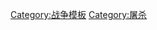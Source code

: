 {{Navbox
|name = 大屠杀
|basestyle = background:lightblue;
|title = [[大屠杀]]列表
|listclass = hlist

|group1 = {{longitem|按国家或<br/>地区}}
|list1 =
* {{link-en|阿富汗大屠杀列表|List of massacres in Afghanistan|阿富汗}}
* {{link-en|阿尔巴尼亚大屠杀列表|List of massacres in Albania|阿尔巴尼亚}}
* {{link-en|阿尔及利亚大屠杀列表|List of massacres in Algeria|阿尔及利亚}}
* {{link-en|阿根廷大屠杀列表|List of massacres in Argentina|阿根廷}}
* {{link-en|澳大利亚大屠杀列表|List of massacres in Australia|澳大利亚}}
* {{link-en|阿塞拜疆大屠杀列表|List of massacres in Azerbaijan|阿塞拜疆}}
* {{link-en|孟加拉国大屠杀列表|List of massacres in Bangladesh|孟加拉国}}
* {{link-en|白俄罗斯大屠杀列表|List of massacres in Belarus|白俄罗斯}}
* {{link-en|比利时大屠杀列表|List of massacres in Belgium|比利时}}
* {{link-en|波斯尼亚和黑塞哥维那大屠杀列表|List of massacres in Bosnia and Herzegovina|波斯尼亚和黑塞哥维那}}
* {{link-en|巴西大屠杀列表|List of massacres in Brazil|巴西}}
* {{link-en|保加利亚大屠杀列表|List of massacres in Bulgaria|保加利亚}}
* {{link-en|缅甸大屠杀列表|List of massacres in Burma|缅甸}}
* {{link-en|布隆迪大屠杀列表|List of massacres in Burundi|布隆迪}}
* {{link-en|加拿大大屠杀列表|List of massacres in Canada|加拿大}}
* {{link-en|智利大屠杀列表|List of massacres in Chile|智利}}
* [[中国大屠杀列表|中国]]
* {{link-en|哥伦比亚大屠杀列表|List of massacres in Colombia|哥伦比亚}}
* {{link-en|克罗地亚大屠杀列表|List of massacres in Croatia|克罗地亚}}
* {{link-en|塞浦路斯大屠杀列表|List of massacres in Cyprus|塞浦路斯}}
* {{link-en|捷克共和国大屠杀列表|List of massacres in the Czech Republic|捷克共和国}}
* {{link-en|多明尼加共和国大屠杀列表|List of massacres in the Dominican Republic|多明尼加共和国}}
* {{link-en|东帝汶大屠杀列表|List of massacres in East Timor|东帝汶}}
* {{link-en|埃及大屠杀列表|List of massacres in Egypt|埃及}}
* {{link-en|萨尔瓦多大屠杀列表|List of massacres in El Salvador|萨尔瓦多}}
* {{link-en|芬兰大屠杀列表|List of massacres in Finland|芬兰}}
* {{link-en|法国大屠杀列表|List of massacres in France|法国}}
* {{link-en|德国大屠杀列表|List of massacres in Germany|德国}}
* {{link-en|希腊大屠杀列表|List of massacres in Greece|希腊}}
* {{link-en|大不列颠及北爱尔兰大屠杀列表|List of massacres in Great Britain and Northern Ireland|大不列颠及北爱尔兰}}
* {{link-en|危地马拉大屠杀列表|List of massacres in Guatemala|危地马拉}}
* {{link-en|几内亚大屠杀列表|List of massacres in Guinea|几内亚}}
* {{link-en|圭亚那大屠杀列表|List of massacres in Guyana|圭亚那}}
* {{link-en|海地大屠杀列表|List of massacres in Haiti|海地}}
* {{link-en|匈牙利大屠杀列表|List of massacres in Hungary|匈牙利}}
* {{link-en|冰岛大屠杀列表|List of massacres in Iceland|冰岛}}
* {{link-en|印度大屠杀列表|List of massacres in India|印度}}
* {{link-en|印度尼西亚大屠杀列表|List of massacres in Indonesia|印度尼西亚}}
* {{link-en|伊拉克大屠杀列表|List of massacres in Iraq|伊拉克}}
* {{link-en|爱尔兰大屠杀列表|List of massacres in Ireland|爱尔兰}}
* {{link-en|以色列大屠杀列表|List of massacres in Israel|以色列}}
* {{link-en|意大利大屠杀列表|List of massacres in Italy|意大利}}
* {{link-en|牙买加大屠杀列表|List of massacres in Jamaica|牙买加}}
* {{link-en|日本大屠杀列表|List of massacres in Japan|日本}}
* {{link-en|肯尼亚大屠杀列表|List of massacres in Kenya|肯尼亚}}
* {{link-en|拉脱维亚大屠杀列表|List of massacres in Latvia|拉脱维亚}}
* {{link-en|黎巴嫩大屠杀列表|List of massacres in Lebanon|黎巴嫩}}
* {{link-en|利比亚大屠杀列表|List of massacres in Libya|利比亚}}
* {{link-en|立陶宛大屠杀列表|List of massacres in Lithuania|立陶宛}}
* {{link-en|马其顿大屠杀列表|List of massacres in Macedonia|马其顿}}
* {{link-en|马来西亚大屠杀列表|List of massacres in Malaysia|马来西亚}}
* {{link-en|墨西哥大屠杀列表|List of massacres in Mexico|墨西哥}}
* {{link-en|尼泊尔大屠杀列表|List of massacres in Nepal|尼泊尔}}
* {{link-en|新西兰大屠杀列表|List of massacres in New Zealand|新西兰}}
* {{link-en|尼日利亚大屠杀列表|List of massacres in Nigeria|尼日利亚}}
* {{link-en|朝鲜大屠杀列表|List of massacres in North Korea|朝鲜}}
* {{link-en|奥斯曼叙利亚大屠杀列表|List of massacres in Ottoman Syria|奥斯曼叙利亚}}
* {{link-en|巴勒斯坦大屠杀列表|List of massacres in Palestine|巴勒斯坦托管地}}
* {{link-en|巴勒斯坦领地大屠杀列表|List of massacres in the Palestinian territories|巴勒斯坦领地}}
* {{link-en|秘鲁大屠杀列表|List of massacres in Peru|秘鲁}}
* {{link-en|菲律宾大屠杀列表|List of massacres in the Philippines|菲律宾}}
* {{link-en|波兰大屠杀列表|List of massacres in Poland|波兰}}
* {{link-en|罗马尼亚大屠杀列表|List of massacres in Romania|罗马尼亚}}
* {{link-en|俄罗斯大屠杀列表|List of massacres in Russia|俄罗斯}}
* {{link-en|卢旺达大屠杀列表|List of massacres in Rwanda|卢旺达}}
* {{link-en|圣多美和普林西比大屠杀列表|List of massacres in São Tomé and Príncipe|圣多美和普林西比}}
* {{link-en|塞尔维亚大屠杀列表|List of massacres in Serbia|塞尔维亚}}
* {{link-en|新加坡大屠杀列表|List of massacres in Singapore|新加坡}}
* {{link-en|斯洛伐克大屠杀列表|List of massacres in Slovakia|斯洛伐克}}
* {{link-en|斯洛文尼亚大屠杀列表|List of massacres in Slovenia|斯洛文尼亚}}
* {{link-en|所罗门群岛大屠杀列表|List of massacres in the Solomon Islands|所罗门群岛}}
* {{link-en|南非大屠杀列表|List of massacres in South Africa|南非}}
* {{link-en|韩国大屠杀列表|List of massacres in South Korea|韩国}}
* {{link-en|南苏丹大屠杀列表|List of massacres in South Sudan|南苏丹}}
* {{link-en|苏联大屠杀列表|List of massacres in the Soviet Union|苏联}}
* {{link-en|西班牙大屠杀列表|List of massacres in Spain|西班牙}}
* {{link-en|斯里兰卡大屠杀列表|List of massacres in Sri Lanka|斯里兰卡}}
* {{link-en|苏丹大屠杀列表|List of massacres in Sudan|苏丹}}
* {{link-en|叙利亚大屠杀列表|List of massacres in Syria|叙利亚}}
* {{link-en|台湾大屠杀列表|List of massacres in Taiwan|台湾}}
* {{link-en|泰国大屠杀列表|List of massacres in Thailand|泰国}}
* {{link-en|土耳其大屠杀列表|List of massacres in Turkey|土耳其}}
* {{link-en|乌克兰大屠杀列表|List of massacres in Ukraine|乌克兰}}
* {{link-en|美国大屠杀列表|List of massacres in the United States|美国}}
* {{link-en|委内瑞拉大屠杀列表|List of massacres in Venezuela|委内瑞拉}}
* {{link-en|越南大屠杀列表|List of massacres in Vietnam|越南}}
* {{link-en|南斯拉夫大屠杀列表|List of massacres in Yugoslavia|南斯拉夫}}

|group2 = 按事件
|list2 =
* {{link-en|20世纪90年代阿尔及利亚大屠杀列表|List of Algerian massacres of the 1990s|阿尔及利亚内战}}
* {{link-en|厄立特里亚独立战争大屠杀列表|List of massacres committed during the Eritrean War of Independence|厄立特里亚独立战争}}
* [[九月屠杀|法国革命 (1792年)]]
* {{link-en|伊拉克战争大屠杀列表|List of massacres of the Iraq War|伊拉克战争}}
* {{link-en|科索沃战争大屠杀列表|List of massacres in the Kosovo War|科索沃战争}}
* {{link-en|1948年巴勒斯坦战争杀戮与大屠杀|Killings and massacres during the 1948 Palestine War|巴勒斯坦战争 (1948年)}}
* {{link-en|斯里兰卡内战大屠杀列表|List of massacres during the Sri Lankan Civil War|斯里兰卡内战}}
* {{link-en|叙利亚内战大屠杀列表|List of massacres during the Syrian Civil War|叙利亚内战 (2011年-)}}

|group3 = 按族群
|list3 =
* [[印第安大屠殺列表|印第安人 (北美洲)]]
* {{link-en|澳大利亚原住民大屠杀列表|List of massacres of Indigenous Australians|澳大利亚原住民}}
* {{link-en|亚美尼亚人大屠杀列表|List of massacres of Armenians|亚美尼亚人}}
* {{link-en|阿塞拜疆人大屠杀列表|List of massacres of Azerbaijanis|阿塞拜疆人}}

|belowclass = hlist
|below =
* '''[[大屠杀列表]]'''
* {{link-en|海上大屠杀列表|List of massacres at sea}}
* [[:分类:大屠杀参与者|大屠杀参与者]]
}}<noinclude>
{{collapsible option}}
[[Category:战争模板]]
[[Category:屠杀]]
</noinclude>